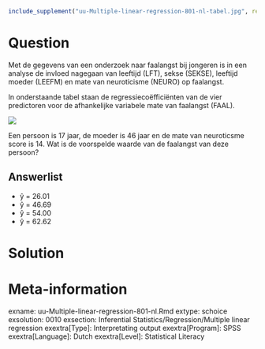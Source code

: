 ```r
include_supplement("uu-Multiple-linear-regression-801-nl-tabel.jpg", recursive = TRUE)
```



Question
========
  
Met de gegevens van een onderzoek naar faalangst bij jongeren is in een analyse de invloed nagegaan van leeftijd (LFT), sekse (SEKSE),  leeftijd moeder (LEEFM) en mate van neuroticisme (NEURO) op faalangst.

In onderstaande tabel staan de regressiecoëfficiënten van de vier predictoren voor de afhankelijke variabele mate van faalangst (FAAL).


![](uu-Multiple-linear-regression-801-nl-tabel.jpg)

Een persoon is 17 jaar, de moeder is 46 jaar en de mate van neuroticsme score is 14. Wat is de voorspelde waarde van de faalangst van deze persoon?
  
Answerlist
----------
* ŷ = 26.01
* ŷ = 46.69
* ŷ = 54.00 
* ŷ = 62.62


Solution
========
  


Meta-information
================
exname: uu-Multiple-linear-regression-801-nl.Rmd
extype: schoice
exsolution: 0010
exsection: Inferential Statistics/Regression/Multiple linear regression
exextra[Type]: Interpretating output
exextra[Program]: SPSS
exextra[Language]: Dutch
exextra[Level]: Statistical Literacy
